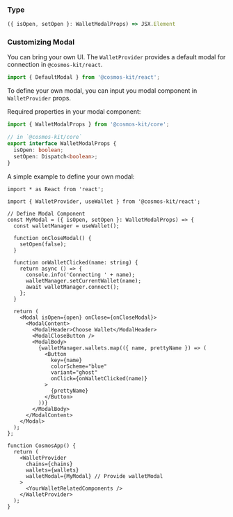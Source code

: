 ### Type

```ts
({ isOpen, setOpen }: WalletModalProps) => JSX.Element
```

### Customizing Modal

You can bring your own UI. The `WalletProvider` provides a default modal for connection in `@cosmos-kit/react`.

```ts
import { DefaultModal } from '@cosmos-kit/react';
```

To define your own modal, you can input you modal component in `WalletProvider` props.

Required properties in your modal component:

```ts
import { WalletModalProps } from '@cosmos-kit/core';

// in `@cosmos-kit/core`
export interface WalletModalProps {
  isOpen: boolean;
  setOpen: Dispatch<boolean>;
}
```

A simple example to define your own modal:

```tsx
import * as React from 'react';

import { WalletProvider, useWallet } from '@cosmos-kit/react';

// Define Modal Component
const MyModal = ({ isOpen, setOpen }: WalletModalProps) => {
  const walletManager = useWallet();

  function onCloseModal() {
    setOpen(false);
  }

  function onWalletClicked(name: string) {
    return async () => {
      console.info('Connecting ' + name);
      walletManager.setCurrentWallet(name);
      await walletManager.connect();
    };
  }

  return (
    <Modal isOpen={open} onClose={onCloseModal}>
      <ModalContent>
        <ModalHeader>Choose Wallet</ModalHeader>
        <ModalCloseButton />
        <ModalBody>
          {walletManager.wallets.map(({ name, prettyName }) => (
            <Button
              key={name}
              colorScheme="blue"
              variant="ghost"
              onClick={onWalletClicked(name)}
            >
              {prettyName}
            </Button>
          ))}
        </ModalBody>
      </ModalContent>
    </Modal>
  );
};

function CosmosApp() {
  return (
    <WalletProvider
      chains={chains}
      wallets={wallets}
      walletModal={MyModal} // Provide walletModal
    >
      <YourWalletRelatedComponents />
    </WalletProvider>
  );
}
```